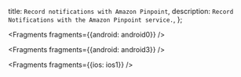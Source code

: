   title: `Record notifications with Amazon Pinpoint`,
  description: `Record Notifications with the Amazon Pinpoint service.`,
};


<Fragments fragments={{android: android0}} />


<Fragments fragments={{android: android3}} />


<Fragments fragments={{ios: ios1}} />
